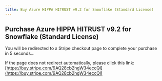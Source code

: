 ```yaml
---
title: Buy Azure HIPPA HITRUST v9.2 for Snowflake (Standard License)
---
```



<Head>
  <meta httpEquiv="refresh" content="5; url='https://buy.stripe.com/9AQ28cb2hgW34eccQI'" />
</Head>

## Purchase Azure HIPPA HITRUST v9.2 for Snowflake (Standard License)

You will be redirected to a Stripe checkout page to complete your purchase in 5 seconds…

If the page does not redirect automatically, please click this link: [https://buy.stripe.com/9AQ28cb2hgW34eccQI](https://buy.stripe.com/9AQ28cb2hgW34eccQI)
